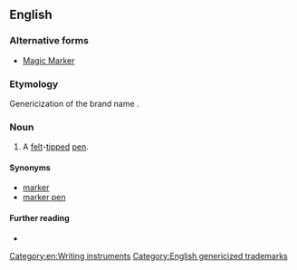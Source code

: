{{also|Magic Marker}}

==English==

===Alternative forms===
* [[Magic Marker]]

===Etymology===
Genericization of the brand name {{m|en|Magic Marker}}.

===Noun===
{{en-noun}}

# A [[felt]]-[[tip]]ped [[pen]].

====Synonyms====
* [[marker]]
* [[marker pen]]

====Further reading====
* {{pedialite}}

[[Category:en:Writing instruments]]
[[Category:English genericized trademarks]]